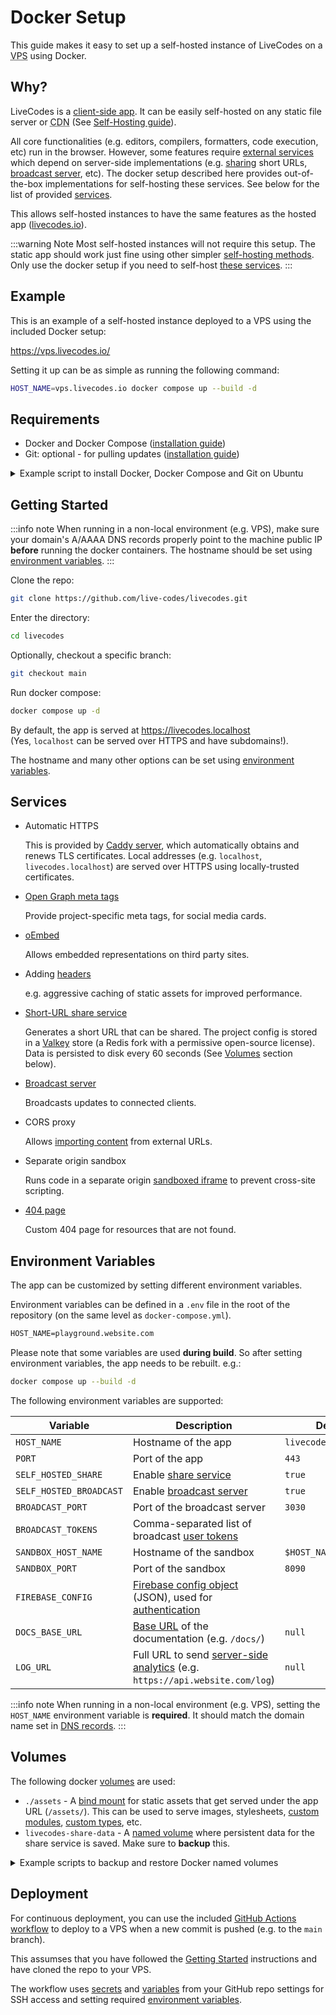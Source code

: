 # Docker Setup

This guide makes it easy to set up a self-hosted instance of LiveCodes on a <acronym title="Virtual Private Server">VPS</acronym> using Docker.

## Why?

LiveCodes is a [client-side app](../why.mdx#client-side). It can be easily self-hosted on any static file server or <acronym title="Content Delivery Network">CDN</acronym> (See [Self-Hosting guide](../features/self-hosting.mdx)).

All core functionalities (e.g. editors, compilers, formatters, code execution, etc) run in the browser.
However, some features require [external services](./services.mdx) which depend on server-side implementations (e.g. [sharing](../features/share.mdx) short URLs, [broadcast server](../features/broadcast.mdx), etc).
The docker setup described here provides out-of-the-box implementations for self-hosting these services.
See below for the list of provided [services](#services).

This allows self-hosted instances to have the same features as the hosted app ([livecodes.io](https://livecodes.io)).

:::warning Note
Most self-hosted instances will not require this setup. The static app should work just fine using other simpler [self-hosting methods](../features/self-hosting.mdx#guide).
Only use the docker setup if you need to self-host [these services](#services).
:::

## Example

This is an example of a self-hosted instance deployed to a VPS using the included Docker setup:

https://vps.livecodes.io/

Setting it up can be as simple as running the following command:

```sh
HOST_NAME=vps.livecodes.io docker compose up --build -d
```

## Requirements

- Docker and Docker Compose ([installation guide](https://docs.docker.com/engine/install/))
- Git: optional - for pulling updates ([installation guide](https://git-scm.com/book/en/v2/Getting-Started-Installing-Git))

<details>
<summary>
Example script to install Docker, Docker Compose and Git on Ubuntu
</summary>

```sh title="install_docker_ubuntu.sh"
#!/bin/bash

# Update package lists
sudo apt update

# Install Docker
sudo apt install -y ca-certificates curl gnupg lsb-release
curl -fsSL https://download.docker.com/linux/ubuntu/gpg | sudo gpg --dearmor -o /usr/share/keyrings/docker-archive-keyring.gpg
echo "deb [arch=$(dpkg --print-architecture) signed-by=/usr/share/keyrings/docker-archive-keyring.gpg] https://download.docker.com/linux/ubuntu $(lsb_release -cs) stable" | sudo tee /etc/apt/sources.list.d/docker.list > /dev/null
sudo apt update
sudo apt install -y docker-ce docker-ce-cli containerd.io

# Add current user to docker group
sudo usermod -aG docker $USER
newgrp docker # Apply group changes immediately

# Install Docker Compose
sudo apt install -y docker-compose

# Install Git
sudo apt install -y git
```

To use this script:

**Save**

Save the script to a file, for example: `install_docker_ubuntu.sh`.

**Make Executable**

Make the script executable with:

```sh
chmod +x install_docker_ubuntu.sh
```

**Run**

Execute the script using:
```sh
sudo ./install_docker_ubuntu.sh
```

**Verify**

Verify the installations with:

```sh
docker --version
docker compose version
git --version
```
</details>

## Getting Started

:::info note
When running in a non-local environment (e.g. VPS),
make sure your domain's A/AAAA DNS records properly point to the machine public IP **before** running the docker containers.
The hostname should be set using [environment variables](#environment-variables).
:::

Clone the repo:

```sh
git clone https://github.com/live-codes/livecodes.git
```

Enter the directory:

```sh
cd livecodes
```

Optionally, checkout a specific branch:

```sh
git checkout main
```

Run docker compose:

```sh
docker compose up -d
```

By default, the app is served at https://livecodes.localhost <br />
(Yes, `localhost` can be served over HTTPS and have subdomains!).

The hostname and many other options can be set using [environment variables](#environment-variables).

## Services

- Automatic HTTPS

  This is provided by [Caddy server](https://caddyserver.com), which automatically obtains and renews TLS certificates.
  Local addresses (e.g. `localhost`, `livecodes.localhost`) are served over HTTPS using locally-trusted certificates.

- [Open Graph meta tags](https://ogp.me/)

  Provide project-specific meta tags, for social media cards.

- [oEmbed](https://oembed.com/)

  Allows embedded representations on third party sites.

- Adding [headers](https://github.com/live-codes/livecodes/blob/develop/src/_headers)

  e.g. aggressive caching of static assets for improved performance.

- [Short-URL share service](../features/share.mdx)

  Generates a short URL that can be shared. The project config is stored in a [Valkey](https://valkey.io/) store (a Redis fork with a permissive open-source license).
  Data is persisted to disk every 60 seconds (See [Volumes](#volumes) section below).

- [Broadcast server](../features/broadcast.mdx)

  Broadcasts updates to connected clients.

- CORS proxy

  Allows [importing content](../features/import.mdx) from external URLs.

- Separate origin sandbox

  Runs code in a separate origin [sandboxed iframe](https://www.html5rocks.com/en/tutorials/security/sandboxed-iframes/) to prevent cross-site scripting.

- [404 page](https://livecodes.io/404)

  Custom 404 page for resources that are not found.

## Environment Variables

The app can be customized by setting different environment variables.


Environment variables can be defined in a `.env` file in the root of the repository (on the same level as `docker-compose.yml`).

```txt title=".env"
HOST_NAME=playground.website.com
```

Please note that some variables are used **during build**. So after setting environment variables, the app needs to be rebuilt. e.g.:

```sh
docker compose up --build -d
```

The following environment variables are supported:

| Variable | Description | Default |
| --- | --- | --- |
| `HOST_NAME` | Hostname of the app | `livecodes.localhost` |
| `PORT` | Port of the app | `443` |
| `SELF_HOSTED_SHARE` | Enable [share service](../features/share.mdx) | `true` |
| `SELF_HOSTED_BROADCAST` | Enable [broadcast server](../features/broadcast.mdx) | `true` |
| `BROADCAST_PORT` | Port of the broadcast server | `3030` |
| `BROADCAST_TOKENS` | Comma-separated list of broadcast [user tokens](../features/broadcast.mdx#technical-details) | |
| `SANDBOX_HOST_NAME` | Hostname of the sandbox | `$HOST_NAME` |
| `SANDBOX_PORT` | Port of the sandbox | `8090` |
| `FIREBASE_CONFIG` | [Firebase config object](https://firebase.google.com/docs/web/learn-more#config-object) (JSON), used for [authentication](../features/github-integration.mdx) | |
| `DOCS_BASE_URL` | [Base URL](../features/self-hosting.mdx#custom-build) of the documentation (e.g. `/docs/`) | `null` |
| `LOG_URL` | Full URL to send [server-side analytics](https://github.com/live-codes/livecodes/blob/develop/functions/index.ts) (e.g. `https://api.website.com/log`) | `null` |

:::info note
When running in a non-local environment (e.g. VPS),
setting the `HOST_NAME` environment variable is **required**. It should match the domain name set in [DNS records](#getting-started).
:::

## Volumes

The following docker [volumes](https://docs.docker.com/engine/storage/volumes/) are used:

- `./assets` - A [bind mount](https://docs.docker.com/engine/storage/bind-mounts/) for static assets that get served under the app URL (`/assets/`). This can be used to serve images, stylesheets, [custom modules](../features/module-resolution.mdx#custom-module-resolution), [custom types](../features/intellisense.mdx#custom-types), etc.
- `livecodes-share-data` - A [named volume](https://docs.docker.com/engine/storage/volumes/) where persistent data for the share service is saved. Make sure to **backup** this.

<details>
<summary>
Example scripts to backup and restore Docker named volumes
</summary>

```sh title="backup-volumes.sh"
#!/bin/bash

VOLUMES=("livecodes-share-data")
BACKUP_DIR="./backups"

mkdir -p $BACKUP_DIR

for VOLUME in "${VOLUMES[@]}"; do
  echo "Backing up $VOLUME..."
  docker run --rm \
    -v $VOLUME:/data \
    -v $(pwd)/$BACKUP_DIR:/backup \
    alpine \
    tar cvf /backup/$VOLUME.tar /data
done

echo "Backup complete. Files are in $BACKUP_DIR."
```

```sh title="restore-volumes.sh"
#!/bin/bash

VOLUMES=("livecodes-share-data")
BACKUP_DIR="./backups"

for VOLUME in "${VOLUMES[@]}"; do
  echo "Restoring $VOLUME..."
  docker volume create $VOLUME
  docker run --rm \
    -v $VOLUME:/data \
    -v $(pwd)/$BACKUP_DIR:/backup \
    alpine \
    tar xvf /backup/$VOLUME.tar -C /data --strip 1
done

echo "Restore complete."
```


</details>

## Deployment

For continuous deployment, you can use the included [GitHub Actions workflow](https://github.com/live-codes/livecodes/blob/develop/.github/workflows/docker-deploy.yml) to deploy to a VPS when a new commit is pushed (e.g. to the `main` branch).

This assumses that you have followed the [Getting Started](#getting-started) instructions and have cloned the repo to your VPS.

The workflow uses [secrets](https://docs.github.com/en/actions/how-tos/security-for-github-actions/security-guides/using-secrets-in-github-actions) and [variables](https://docs.github.com/en/actions/how-tos/writing-workflows/choosing-what-your-workflow-does/store-information-in-variables) from your GitHub repo settings for SSH access and setting required [environment variables](#environment-variables).
